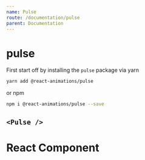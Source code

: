 ```yaml
---
name: Pulse
route: /documentation/pulse
parent: Documentation
---
```


# pulse

First start off by installing the `pulse` package via yarn

```bash
yarn add @react-animations/pulse
```

or npm

```bash
npm i @react-animations/pulse --save
```


## `<Pulse />`

<Playground>
  <Pulse>
    <div
      style={{
        maxWidth: 300,
        boxShadow: "rgba(0, 0, 0, 0.2) 0px 0px 10px",
        backgroundColor: "white",
        textAlign: "center",
        borderRadius: 4,
        padding: 8,
        marginTop: 8,
        width: 300
      }}
    >
      <h1>React Component</h1>
    </div>
  </Pulse>
</Playground>
